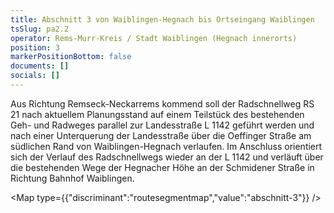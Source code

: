 ```yaml
---
title: Abschnitt 3 von Waiblingen-Hegnach bis Ortseingang Waiblingen
tsSlug: pa2.2
operator: Rems-Murr-Kreis / Stadt Waiblingen (Hegnach innerorts)
position: 3
markerPositionBottom: false
documents: []
socials: []
---
```

Aus Richtung Remseck-Neckarrems kommend soll der Radschnellweg RS 21 nach aktuellem Planungsstand auf einem Teilstück des bestehenden Geh- und Radweges parallel zur Landesstraße L 1142 geführt werden und nach einer Unterquerung der Landesstraße über die Oeffinger Straße am südlichen Rand von Waiblingen-Hegnach verlaufen. Im Anschluss orientiert sich der Verlauf des Radschnellwegs wieder an der L 1142 und verläuft über die bestehenden Wege der Hegnacher Höhe an der Schmidener Straße in Richtung Bahnhof Waiblingen.

<Map type={{"discriminant":"routesegmentmap","value":"abschnitt-3"}} />

